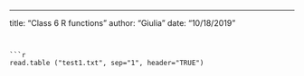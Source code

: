 ---
title: "Class 6 R functions"
author: "Giulia"
date: "10/18/2019"

```


```r
read.table ("test1.txt", sep="1", header="TRUE")
```
```r

```


